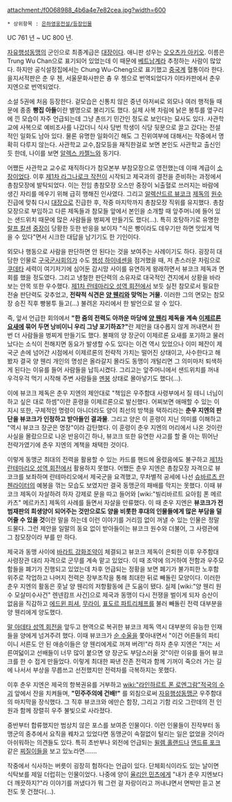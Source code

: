 attachment:/f0068988_4b6a4e7e82cea.jpg?width=600

 * 상위항목 : [[은하영웅전설/등장인물]]

UC 761 년 ~ UC 800 년.

[[자유행성동맹]]의 군인으로 최종계급은 [[대장]]이다. 애니판 성우는 [[오오츠카 아키오]]. 이름은 Trung Wu Chan으로 표기되어 있었는데 이 때문에 [[베트남]]계라 추정하는 사람이 많았다. 하지만 공식설정집에서는 Chung Wu-Cheng으로 표기했고 [[중국]]계 혈통이라 한다. 을지서적판은 춘 우 첸, 서울문화사판은 츙 우 쳉으로 번역되었다가 이타카판에서 춘우 지엔으로 번역되었다.

소설 5권에 처음 등장한다. 겉모습은 신통치 않은 중년 아저씨로 외모나 여러 행적들 때문에 종종 '''빵집 아들'''이란 별명으로 불리기도 했다. 실제 사복 차림에 낡은 봉투를 옆구리에 낀 모습이 자주 언급되는데 그냥 촌뜨기 민간인 정도로 보인다는 묘사도 있다. 사관학교에 사복으로 예비조사를 나갔더니 식사 당번 학생이 식당 뒷문으로 끌고 갔다는 전설적인 일화도 남아 있다. 물론 유명한 일화이긴 해도 그 진위여부에 대해서는 작중에서 명확히 다루지 않는다. 사관학교 교수,참모등을 재직한걸로 보면 본인도 사관학교 출신인듯 한데, 나이를 보면 [[알렉스 카젤느]]와 동기다.

어쨌든 사관학교 교수로 재직하다가 참모본부 부참모장으로 영전했는데 이때 계급이 [[소장]]이었다. 이후 [[제1차 라그나로크 작전]]이 시작되고 제국과의 결전을 준비하는 과정에서 총참모장에 발탁되었다. 이는 전임 총참모장 오스만 중장이 뇌출혈로 쓰러지는 바람에 생긴 자리를 메우기 위해 급히 행해진 인사였다. 그리고 [[알렉산드르 뷰코크]] [[제독]]의 [[원수]] 진급에 맞춰 다시 [[대장]]으로 진급한 후, 작중 마지막까지 총참모장 직위를 유지했다. 총참모장으로 부임하고 다른 제독들과 참모들 앞에서 본인을 소개할 때 앞주머니에 들어 있는 샌드위치 때문에 많은 사람들을 벙찌게 만들기도 했다(…). 특히 호탕하기로 유명한 [[랄프 칼센]] [[중장]]이 당황한 듯한 반응을 보이자 "식은 빵이라도 데우기만 하면 맛있게 먹을 수 있다"면서 시크한 대답을 남기기도 한 기인이다.

외모나 행동으로 사람을 판단하면 안 된다는 것을 보여주는 사례이기도 하다. 굉장히 대담한 인물로 [[구국군사회의]]가 수도 [[행성 하이네센]]을 점거했을 때, 저 촌스러운 차림으로 [[쿠데타]] 세력이 여기저기에 심어둔 감시망 사이를 유연하게 왕래하면서 뷰코크 제독과 면회를 했을 정도였다. 그리고 냉철한 판단력의 소유자로 대국적인 견지에서 상황을 바라보는 안목 또한 우수했다. [[제1차 란테마리오 성역 회전]]에서 보듯 실전 참모로서 필요한 전술 판단력도 갖추었고, '''전략적 식견은 [[양 웬리]]와 맞먹는 거물.''' 이러한 그의 면모는 참모장 승진 직후 빵봉투 들고(…) 불려온 자리에서 한 발언으로 알 수 있다.

즉, 앞서 언급한 회의에서 '''"한 줌의 전력도 아까운 마당에 [[양 웬리]] 제독을 계속 [[이제르론 요새]]에 묶어 두면 낭비이니 우리 그냥 포기하죠?"'''란 제안을 대수롭지 않게 꺼내면서 한 번 더 사람들을 벙찌게 만들기도 했다. 불패의 양 장군이 이제르론 요새를 포기하고 물러났다는 소식이 전해지면 동요가 발생할 수도 있다는 이견 역시 있었으나 이미 페잔이 제국군 손에 넘어간 시점에서 이제르론의 전략적 가치는 떨어진 상태이고, 사수한다고 해봤자 결국 양 웬리 개인의 명성은 올라갈지 몰라도 동맹이 개털리면 그 의미마저 퇴색하게 된다는 이유를 들어 사람들을 납득시켰다. 그리고는 앞주머니에서 샌드위치를 꺼내 우걱우걱 먹기 시작해 주변 사람들을 [[멘붕]] 상태로 몰아넣기도 했다(…).

이에 뷰코크 제독은 춘우 지엔의 제안대로 "책임은 우주함대 사령부에서 질 테니 너님이 하고 싶은 대로 하셈"이란 훈령을 이제르론으로 발신했다. 어찌보면 애매할 수 있는 이 지시 또한, 구체적인 명령이 아니더라도 양이 최선의 방책을 택하리라는 '''춘우 지엔의 판단을 뷰코크가 인정하고 받아들인 결과물'''. 그리고 양은 이 훈령이 지닌 의미를 이해하고 "역시 뷰코크 장군은 명장"이라 감탄했다. 이 훈령이 춘우 지엔의 머리에서 나온 것이란 사실을 몰랐으므로 나온 반응이긴 하나, 뷰코크 또한 유연한 사고를 할 줄 아는 뛰어난 전략가였기에 춘우 지엔의 계책을 채택한 것이다.

이렇게 동맹군 최대의 전력을 활용할 수 있는 카드를 핸드에 올렸음에도 불구하고 [[제1차 란테마리오 성역 회전]]에서 활용하지 못했다. 어쨌든 춘우 지엔은 총참모장 자격으로 뷰코크를 보좌하며 란테마리오에서 제국군을 요격했고, 무차별적 공세에 나선 [[슈바르츠 란첸라이터]]의 예봉을 꺾는 모습도 보였지만 결국 동맹군의 패배를 막지는 못했다. 이때 뷰코크 제독이 자살하려 하자 강제로 문을 따고 들어와 [wiki:"빌리바르트 요아힘 폰 메르카츠" 메르카츠] 제독의 사례를 들면서 자살을 만류했다. 이 때 춘우 지엔은 '''뷰코크가 전범재판의 희생양이 되어주는 것만으로도 양을 비롯한 후대의 인물들에게 많은 부담을 덜어줄 수 있을 것'''이란 말을 하는데 이런 이야기를 거리낌 없이 꺼낼 수 있는 인물은 정말 드물다. 그런 제안을 일말의 동요 없이 받아들이는 뷰코크 원수와 더불어, 그 사령관에 그 참모장이라 부를 만 하다.

제국과 동맹 사이에 [[바라트 강화조약]]이 체결되고 뷰코크 제독이 은퇴한 이후 우주함대 사령장관 대리 자격으로 군무를 계속 맡고 있었다. 이 때 조약에 의거하여 전함과 우주모함들을 폐기가 진행되고 있었는데 차후 언급되는 정황을 보면 폐기가 불가피한 노후함 위주로 작업하고 나머지 전력은 장부조작을 통해 최대한 뒤로 빼돌린 모양이다. 이러한 춘우 지엔의 활동은 훗날 양 웬리의 저항활동에 큰 도움이 됐다. 실제 [wiki:"양 웬리 원수 모살미수사건" 렌넨캄프 사건]으로 제국과 동맹이 다시 전쟁을 벌이게 되자 승산이 없음을 직감하고 [[에드윈 피셔]], [[무라이]], [[표도르 파트리체프]]를 불러 빼돌린 전력 대부분을 양 웬리에게 양도했다.

[[말 아데타 성역 회전]]을 앞두고 현역으로 복귀한 뷰코크 제독 역시 대부분의 유능한 인재들을 양에게 넘겨주려 했다. 이때 뷰코크가 [[순 수울]]을 쫓아내면서 "이건 어른들의 파티이니 서른도 안 된 애송이들은 양 웬리에게로 꺼져 버려!"라 하자 춘우 지엔은 "저는 서른여덟이고 선배들이 너무 많이 붙으면 양 장군도 부담스러울 것"이란 이유를 들어 뷰코크를 한 수 접게 만들었다. 이렇게 최대한 짜낸 잔존 전력과 함께 기꺼이 죽으러 가는 길에 나서서 부상을 무릅쓰고 선전했지만 전력차를 극복하지는 못했다.

이후 춘우 지엔은 제국의 항복권유를 거부하고 [[wiki:"라인하르트 폰 로엔그람"적국의 수괴]] 앞에서 잔을 치켜들며, '''"민주주의에 건배!"''' 를 외침으로써 [[자유행성동맹군]] 우주함대의 마지막을 장식했다. 그 직후 뷰코크와 에만슨 함장, 그리고 기함 리오 그란데의 전 인원과 함께 장렬히 우주 불빛으로 사라졌다. 

중반부터 합류했지만 범상치 않은 포스를 보여준 인물이다. 이런 인물들이 진작부터 동맹군의 중추에서 요직을 꿰차고 있었다면 동맹군이 속절없이 털리는 일은 없었을 것이라 아쉬워하는 의견들도 있다. 특히 초반부나 외전에 언급되는 [[윌렘 홀랜드]]나 [[앤드류 포크]] 같은 [[찌질이]]들을 보고 있노라면…….

작중에서 식사하는 버릇이 굉장히 험하다는 언급이 있다. 단체회식이라도 있는 날이면 식탁보를 제일 더럽히는 인물이었다. 나중에 양이 [[율리안 민츠]]에게 "내가 춘우 지엔보다 더 깨끗하지?"라 이야기를 꺼냈다가 뭐 그런 걸 자랑이라고 꺼내냐면서 면박만 듣고 본전도 못 건졌다(…).
